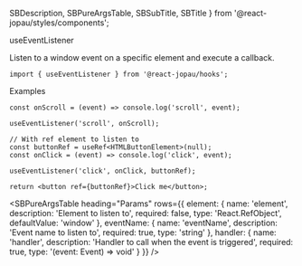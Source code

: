   SBDescription,
  SBPureArgsTable,
  SBSubTitle,
  SBTitle
} from '@react-jopau/styles/components';

<SBTitle>useEventListener</SBTitle>

<SBDescription>
  Listen to a window event on a specific element and execute a callback.
</SBDescription>

```tsx dark
import { useEventListener } from '@react-jopau/hooks';
```

<SBSubTitle>Examples</SBSubTitle>

```tsx dark
const onScroll = (event) => console.log('scroll', event);

useEventListener('scroll', onScroll);
```

```tsx dark
// With ref element to listen to
const buttonRef = useRef<HTMLButtonElement>(null);
const onClick = (event) => console.log('click', event);

useEventListener('click', onClick, buttonRef);

return <button ref={buttonRef}>Click me</button>;
```

<SBPureArgsTable
  heading="Params"
  rows={{
    element: {
      name: 'element',
      description: 'Element to listen to',
      required: false,
      type: 'React.RefObject',
      defaultValue: 'window'
    },
    eventName: {
      name: 'eventName',
      description: 'Event name to listen to',
      required: true,
      type: 'string'
    },
    handler: {
      name: 'handler',
      description: 'Handler to call when the event is triggered',
      required: true,
      type: '(event: Event) => void'
    }
  }}
/>
